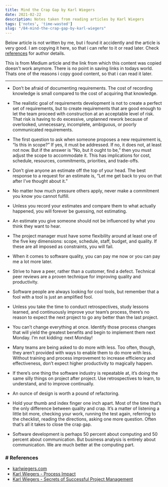```yaml
---
title: Mind the Crap Gap by Karl Wiegers
date: 2021-02-22
description: Notes taken from reading articles by Karl Wiegers
tags: ['notes', 'time-wasted']
slug: "/84-mind-the-crap-gap-by-karl-wiegers"
---
```


Below article is not written by me, but i found it accidently and the article is very good. I am copying it here, so that i can refer to it or read later. Check [references](#ref01) for author details. 

This is from Medium article and the link from which this content was copied doesn't work anymore. There is no point in saving links in todays world. Thats one of the reasons i copy good content, so that i can read it later. 

* * * 

* Don’t be afraid of documenting requirements. The cost of recording knowledge is small compared to the cost of acquiring that knowledge.

* The realistic goal of requirements development is not to create a perfect set of requirements, but to create requirements that are good enough to let the team proceed with construction at an acceptable level of risk. That risk is having to do excessive, unplanned rework because of overlooked, unnecessary, incomplete, ambiguous, or poorly communicated requirements.

* The first question to ask when someone proposes a new requirement is, “Is this in scope?” If yes, it must be addressed. If no, it does not, at least not now. But if the answer is “No, but it ought to be,” then you must adjust the scope to accommodate it. This has implications for cost, schedule, resources, commitments, priorities, and trade-offs.

* Don’t give anyone an estimate off the top of your head. The best response to a request for an estimate is, “Let me get back to you on that after I’ve thought about it.”

* No matter how much pressure others apply, never make a commitment you know you cannot fulfill.

* Unless you record your estimates and compare them to what actually happened, you will forever be guessing, not estimating.

* An estimate you give someone should not be influenced by what you think they want to hear.

* The project manager must have some flexibility around at least one of the five key dimensions: scope, schedule, staff, budget, and quality. If these are all imposed as constraints, you will fail.

* When it comes to software quality, you can pay me now or you can pay me a lot more later.

* Strive to have a peer, rather than a customer, find a defect. Technical peer reviews are a proven technique for improving quality and productivity.

* Software people are always looking for cool tools, but remember that a fool with a tool is just an amplified fool.

* Unless you take the time to conduct retrospectives, study lessons learned, and continuously improve your team’s process, there’s no reason to expect the next project to go any better than the last project.

* You can’t change everything at once. Identify those process changes that will yield the greatest benefits and begin to implement them next Monday. I’m not kidding: next Monday!

* Many teams are being asked to do more with less. Too often, though, they aren’t provided with ways to enable them to do more with less. Without training and process improvement to increase efficiency and effectiveness, don’t expect higher productivity to magically happen.

* If there’s one thing the software industry is repeatable at, it’s doing the same silly things on project after project. Use retrospectives to learn, to understand, and to improve continually.

* An ounce of design is worth a pound of refactoring.

* Hold your thumb and index finger one inch apart. Most of the time that’s the only difference between quality and crap. It’s a matter of listening a little bit more, checking your work, running the test again, referring to the checklist, reading the directions, asking one more question. Often that’s all it takes to close the crap gap.

* Software development is perhaps 50 percent about computing and 50 percent about communication. But business analysis is entirely about communication. We are much better at the computing part. 


<a id="ref01"></a>

### # References

* [karlwiegers.com](https://karlwiegers.com/)
* [Karl Wiegers - Process Impact](https://www.processimpact.com/)
* [Karl Wiegers - Secrets of Successful Project Management](../83-secrets-of-successful-project-management-by-karl-wiegers)
